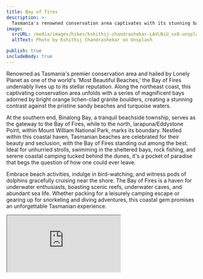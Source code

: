 ```yaml
---
title: Bay of fires
description: >-
  Tasmania's renowned conservation area captivates with its stunning bays, orange-laden granite boulders, and pristine sandy beaches.
image:
  srcURL: /media/images/hikes/kshithij-chandrashekar-LAVLNiU_sx0-unsplash.jpg
  altText: Photo by Kshithij Chandrashekar on Unsplash

publish: true
includeBody: true
---
```


Renowned as Tasmania's premier conservation area and hailed by Lonely Planet as one of the world's 'Most Beautiful Beaches,' the Bay of Fires undeniably lives up to its stellar reputation. Along the northeast coast, this captivating conservation area unfolds with a series of magnificent bays adorned by bright orange lichen-clad granite boulders, creating a stunning contrast against the pristine sandy beaches and turquoise waters.

At the southern end, Binalong Bay, a tranquil beachside township, serves as the gateway to the Bay of Fires, while to the north, larapuna/Eddystone Point, within Mount William National Park, marks its boundary. Nestled within this coastal haven, Tasmanian beaches are celebrated for their beauty and seclusion, with the Bay of Fires standing out among the best. Ideal for unhurried strolls, swimming in the sheltered bays, rock fishing, and serene coastal camping tucked behind the dunes, it's a pocket of paradise that begs the question of how one could ever leave.

Embrace beach activities, indulge in bird-watching, and witness pods of dolphins gracefully cruising near the shore. The Bay of Fires is a haven for underwater enthusiasts, boasting scenic reefs, underwater caves, and abundant sea life. Whether packing for a leisurely camping escape or gearing up for snorkeling and diving adventures, this coastal gem promises an unforgettable Tasmanian experience.

<Iframe src="https://www.google.com/maps/embed?pb=!1m18!1m12!1m3!1d88051.0199657189!2d148.23006990202515!3d-41.135181404518164!2m3!1f0!2f0!3f0!3m2!1i1024!2i768!4f13.1!3m3!1m2!1s0xaa771af958ba055f%3A0xf03c94eb451dd50!2sBay%20of%20Fires%20Conservation%20Area!5e0!3m2!1sen!2sau!4v1704258718355!5m2!1sen!2sau" />

<Link
link={{
url: "https://parks.tas.gov.au/explore-our-parks/bay-of-fires-conservation-area",
description: "Learn More About The Park",
externalFlag: true
}}
/>
